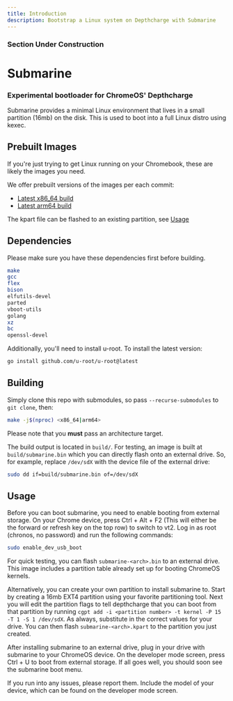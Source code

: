 ```yaml
---
title: Introduction
description: Bootstrap a Linux system on Depthcharge with Submarine
---
```


### Section Under Construction

# Submarine
### Experimental bootloader for ChromeOS' Depthcharge

Submarine provides a minimal Linux environment that lives in a small partition (16mb) on the disk. 
This is used to boot into a full Linux distro using kexec.


## Prebuilt Images
If you're just trying to get Linux running on your Chromebook, these are likely the images you need.

We offer prebuilt versions of the images per each commit:

- [Latest x86_64 build](https://nightly.link/FyraLabs/submarine/workflows/build/main/submarine-x86_64.zip)
- [Latest arm64 build](https://nightly.link/FyraLabs/submarine/workflows/build/main/submarine-arm64.zip)

The kpart file can be flashed to an existing partition, see [Usage](submarine#usage)

## Dependencies

Please make sure you have these dependencies first before building.

```bash
make
gcc
flex
bison
elfutils-devel
parted
vboot-utils
golang
xz
bc
openssl-devel
```

Additionally, you'll need to install u-root. To install the latest version:

```bash
go install github.com/u-root/u-root@latest
```

## Building

Simply clone this repo with submodules, so pass `--recurse-submodules` to `git clone`, then:

```bash
make -j$(nproc) <x86_64|arm64>
```

Please note that you **must** pass an architecture target.

The build output is located in `build/`.
For testing, an image is built at `build/submarine.bin` which you can directly flash onto an external drive.
So, for example, replace `/dev/sdX` with the device file of the external drive:

```bash
sudo dd if=build/submarine.bin of=/dev/sdX
```

## Usage

Before you can boot submarine, you need to enable booting from external storage. On your Chrome device, press Ctrl + Alt + F2 (This will either be the forward or refresh key on the top row) to switch to vt2. Log in as root (chronos, no password) and run the following commands:

```bash
sudo enable_dev_usb_boot
```

For quick testing, you can flash `submarine-<arch>.bin` to an external drive. This image includes a partition table already set up for booting ChromeOS kernels.

Alternatively, you can create your own partition to install submarine to. Start by creating a 16mb EXT4 partition using your favorite partitioning tool. Next you will edit the partition flags to tell depthcharge that you can boot from that partition by running `cgpt add -i <partition number> -t kernel -P 15 -T 1 -S 1 /dev/sdX`. As always, substitute in the correct values for your drive. You can then flash `submarine-<arch>.kpart` to the partition you just created.

After installing submarine to an external drive, plug in your drive with submarine to your ChromeOS device. On the developer mode screen, press Ctrl + U to boot from external storage. If all goes well, you should soon see the submarine boot menu.

If you run into any issues, please report them. Include the model of your device, which can be found on the developer mode screen.
